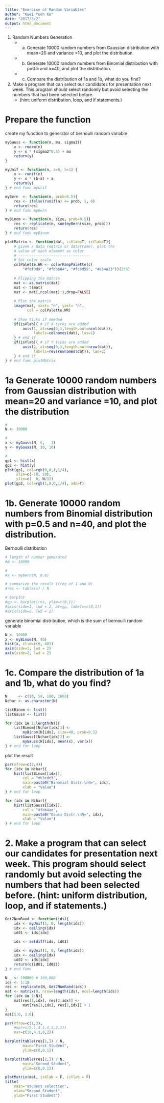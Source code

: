 ```yaml
---
title: "Exercise of Random Variables"
author: "Kuei Yueh Ko"
date: "2017/3/2"
output: html_document
---
```


1. Random Numbers Generation 
    - a. Generate 10000 random numbers from Gaussian distribution with mean=20 and variance =10, and plot the distribution. 
    - b. Generate 10000 random numbers from Binomial distribution with p=0.5 and n=40, and plot the distribution. 
    - c. Compare the distribution of 1a and 1b, what do you find? 
    
2. Make a program that can select our candidates for 
presentation next week.  This program should select 
randomly but avoid selecting the numbers that had 
been selected before.  
    - (hint: uniform distribution, loop, and if statements.) 

# Prepare the function
create my function to generator of bernoulli random variable
```r
myGauss <- function(n, mu, sigma2){
    x <- rnorm(n)
    y <- x * (sigma2^0.5) + mu
    return(y)
}

myUnif <- function(n, a=0, b=1) {
    x <- runif(n)
    y <- x * (b-a) + a
    return(y)
} # end func myUnif

myBern  <- function(n, prob=0.5){
    res <- ifelse(runif(n) <= prob, 1, 0)
    return(res)
} # end func myBern

myBinom <- function(n, size, prob=0.5){
    res <- replicate(n, sum(myBern(size, prob)))
    return(res)
} # end func myBinom
```

```r
plotMatrix <- function(dat, isXlab=T, isYlab=T){
    # given a data (matrix or dataframe), plot the
    # value of each element as color
    # ---------------------------------
    # Set color scale
    colPalette.WR <- colorRampPalette(c(
        "#fef0d9", "#fdbb84", "#fc8d59", "#e34a33"))(256)
    
    # Flipping the matrix
    mat <- as.matrix(dat)
    mat <- t(mat)
    mat <- mat[,ncol(mat):1,drop=FALSE]
    
    # Plot the matrix
    image(mat, xaxt= "n", yaxt= "n",
          col = colPalette.WR)
    
    # Show ticks if needed
    if(isXlab){ # if X ticks are added
        axis(1, at=seq(0,1,length.out=ncol(dat)), 
             labels=colnames(dat), las=1)
    } # end if
    if(isYlab){ # if Y ticks are added
        axis(2, at=seq(0,1,length.out=nrow(dat)), 
             labels=rev(rownames(dat)), las=2)
    } # end if
} # end func plotMatrix
```

# 1a Generate 10000 random numbers from Gaussian distribution with mean=20 and variance =10, and plot the distribution

```r
#
N <- 10000

#
x <- myGauss(N, 0,   1)
y <- myGauss(N, 10, 10)
```


```r
#
gp1 <- hist(x)
gp2 <- hist(y)
plot(gp1, col=rgb(0,0,1,1/4), 
     xlim=c(-10, 20), 
     ylim=c(  0, N/3))
plot(gp2, col=rgb(1,0,0,1/4), add=T)
```


# 1b. Generate 10000 random numbers from Binomial distribution with p=0.5 and n=40, and plot the distribution. 
Bernoulli distribution
```r
# length of number generated 
#N <- 10000

#
#x <- myBern(N, 0.8)

# summarize the result (freq of 1 and 0)
#res <- table(x) / N

# barplot
#gp <- barplot(res, ylim=c(0,1))
#axis(side=1, lwd = 2, at=gp, labels=c(0,1))
#axis(side=2, lwd = 2)
```

generate binomial distribution, which is the sum of bernoulli random variable
```r
N <- 10000
x <- myBinom(N, 40)
hist(x, xlim=c(0, 40))
axis(side=1, lwd = 2)
axis(side=2, lwd = 2)
```

# 1c. Compare the distribution of 1a and 1b, what do you find?

```r
N     <- c(10, 50, 100, 1000)
Nchar <- as.character(N)

listBinom <- list()
listGauss <- list()

for (idx in 1:length(N)){
    listBinom[[Nchar[idx]]] <- 
        myBinom(N[idx], size=40, prob=0.5)
    listGauss[[Nchar[idx]]] <- 
        myGauss(N[idx], mean(x), var(x))
} # end for loop
```

plot the result
```r
par(mfrow=c(2,4))
for (idx in Nchar){
    hist(listBinom[[idx]], 
        col = "#b3cde3",
        main=paste0("Binomial Distr.\nN=", idx),
        xlab = "Value")
} # end for loop

for (idx in Nchar){
    hist(listGauss[[idx]], 
        col = "#fbb4ae",
        main=paste0("Gauss Distr.\nN=", idx),
        xlab = "Value")
} # end for loop

```

# 2. Make a program that can select our candidates for presentation next week. This program should select randomly but avoid selecting the numbers that had been selected before. (hint: uniform distribution, loop, and if statements.) 

```r
Get2NumRand <- function(ids){
    idx <- myUnif(1, 0, length(ids))
    idx <- ceiling(idx)
    id01 <- ids[idx]
    
    ids <- setdiff(ids, id01)

    idx <- myUnif(1, 0, length(ids))
    idx <- ceiling(idx)
    id02 <- ids[idx]
    return(c(id01, id02))
} # end func 
```


```r
N   <- 100000 # 100,000
ids <- 1:18
res <- replicate(N, Get2NumRand(ids))
mat <- matrix(0, nrow=length(ids), ncol=length(ids))
for (idx in 1:N){
    mat[res[1,idx], res[2,idx]] <- 
        mat[res[1,idx], res[2,idx]] + 1
}
mat[1:6, 1:6]
```

```r
par(mfrow=c(1,3), 
    #mar=c(5.1,4.1,4.1,2.1))
    mar=c(10,4.1,8,2))

barplot(table(res[1,]) / N, 
        main="First Student", 
        ylim=c(0,0.1))

barplot(table(res[2,]) / N, 
        main="Second Student", 
        ylim=c(0,0.1))

plotMatrix(mat, isXlab = F, isYlab = F)
title(
    main="student selection",
    xlab="Second Student",
    ylab="First Student")
```


